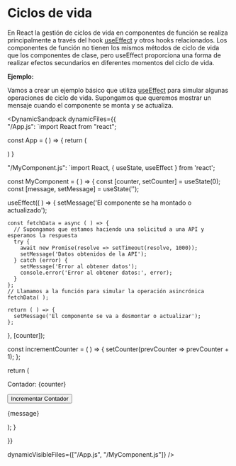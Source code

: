 
# Ciclos de vida

En React la gestión de ciclos de vida en componentes de función se realiza principalmente a través del hook [useEffect](/docs/conceptos-de-react-04-hooks--docs) 
y otros hooks relacionados. 
Los componentes de función no tienen los mismos métodos de ciclo de vida que los componentes de clase, pero useEffect proporciona una forma de realizar efectos secundarios 
en diferentes momentos del ciclo de vida.

**Ejemplo:**

Vamos a crear un ejemplo básico que utiliza [useEffect](/docs/conceptos-de-react-04-hooks--docs) para simular algunas operaciones de ciclo de vida. 
Supongamos que queremos mostrar un mensaje cuando el componente se monta y se actualiza.

<DynamicSandpack
dynamicFiles={{    
"/App.js": 
`import React from "react";

const App = ( ) => {
  return (
    <div>
      <MyComponent />
    </div>
  )
}


"/MyComponent.js":
`import React, { useState, useEffect } from 'react';

const MyComponent = ( ) => {
  const [counter, setCounter] = useState(0);
  const [message, setMessage] = useState('');

  useEffect(( ) => {
    setMessage('El componente se ha montado o actualizado');

    const fetchData = async ( ) => {
      // Supongamos que estamos haciendo una solicitud a una API y esperamos la respuesta
      try {
        await new Promise(resolve => setTimeout(resolve, 1000));
        setMessage('Datos obtenidos de la API');
      } catch (error) {
        setMessage('Error al obtener datos');
        console.error('Error al obtener datos:', error);
      }
    };
    // Llamamos a la función para simular la operación asincrónica
    fetchData( );

    return ( ) => {
      setMessage('El componente se va a desmontar o actualizar');
    };
  }, [counter]);

  const incrementCounter = ( ) => {
    setCounter(prevCounter => prevCounter + 1);
  };

  return (
    <div>
      <p>Contador: {counter}</p>
      <button onClick={incrementCounter}>Incrementar Contador</button>
      <p>{message}</p>
    </div>
  );
}

  }}
  
  dynamicVisibleFiles={["/App.js", "/MyComponent.js"]}
/>